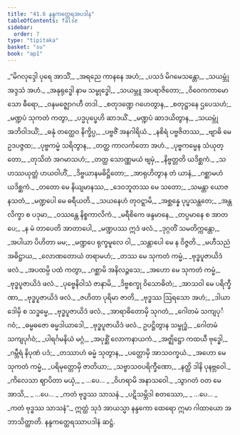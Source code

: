 ```yaml
---
title: "41.6 နန္ဒကတ္ထေရအပဒါန"
tableOfContents: false
sidebar:
  order: 7
type: "tipitaka"
basket: "su"
book: "ap1"
---
```



<DynamicBreadcrumb />

<Division number="161" book="ap1">

<Paragraph number="5017" type="verses" book="ap1">
_“မိဂလုဒ္ဒေါ ပုရေ အာသိံ,_  
_အရညေ ကာနနေ အဟံ;_  
_ပသဒံ မိဂမေသန္တော,_  
_သယမ္ဘုံ အဒ္ဒသံ အဟံ._  

</Paragraph>

</Division>
<Division number="162" book="ap1">

<Paragraph number="5018" type="verses" book="ap1">
_အနုရုဒ္ဓေါ နာမ သမ္ဗုဒ္ဓေါ,_  
_သယမ္ဘူ အပရာဇိတော;_  
_ဝိဝေကကာမော သော ဓီရော,_  
_ဝနမဇ္ဈောဂဟီ တဒါ._  

</Paragraph>

</Division>
<Division number="163" book="ap1">

<Paragraph number="5019" type="verses" book="ap1">
_စတုဒဏ္ဍေ ဂဟေတွာန,_  
_စတုဋ္ဌာနေ ဌပေသဟံ;_  
_မဏ္ဍပံ သုကတံ ကတွာ,_  
_ပဒ္မပုပ္ဖေဟိ ဆာဒယိံ._  

</Paragraph>

</Division>
<Division number="164" book="ap1">

<Paragraph number="5020" type="verses" book="ap1">
_မဏ္ဍပံ ဆာဒယိတွာန,_  
_သယမ္ဘုံ အဘိဝါဒယိံ;_  
_ဓနုံ တတ္ထေဝ နိက္ခိပ္ပ,_  
_ပဗ္ဗဇိံ အနဂါရိယံ._  

</Paragraph>

</Division>
<Division number="165" book="ap1">

<Paragraph number="5021" type="verses" book="ap1">
_နစိရံ ပဗ္ဗဇိတဿ,_  
_ဗျာဓိ မေ ဥဒပဇ္ဇထ;_  
_ပုဗ္ဗကမ္မံ သရိတွာန,_  
_တတ္ထ ကာလင်္ကတော အဟံ._  

</Paragraph>

</Division>
<Division number="166" book="ap1">

<Paragraph number="5022" type="verses" book="ap1">
_ပုဗ္ဗကမ္မေန သံယုတ္တော,_  
_တုသိတံ အဂမာသဟံ;_  
_တတ္ထ သောဏ္ဏမယံ ဗျမှံ,_  
_နိဗ္ဗတ္တတိ ယဒိစ္ဆကံ._  

</Paragraph>

</Division>
<Division number="167" book="ap1">

<Paragraph number="5023" type="verses" book="ap1">
_သဟဿယုတ္တံ ဟယဝါဟိံ,_  
_ဒိဗ္ဗယာနမဓိဋ္ဌိတော;_  
_အာရုဟိတွာန တံ ယာနံ,_  
_ဂစ္ဆာမဟံ ယဒိစ္ဆကံ._  

</Paragraph>

</Division>
<Division number="168" book="ap1">

<Paragraph number="5024" type="verses" book="ap1">
_တတော မေ နိယျမာနဿ,_  
_ဒေဝဘူတဿ မေ သတော;_  
_သမန္တာ ယောဇနသတံ,_  
_မဏ္ဍပေါ မေ ဓရီယတိ._  

</Paragraph>

</Division>
<Division number="169" book="ap1">

<Paragraph number="5025" type="verses" book="ap1">
_သယနေဟံ တုဝဋ္ဋာမိ,_  
_အစ္ဆန္နေ ပုပ္ဖသန္ထတေ;_  
_အန္တလိက္ခာ စ ပဒုမာ,_  
_ဝဿန္တေ နိစ္စကာလိကံ._  

</Paragraph>

</Division>
<Division number="170" book="ap1">

<Paragraph number="5026" type="verses" book="ap1">
_မရီစိကေ ဖန္ဒမာနေ,_  
_တပ္ပမာနေ စ အာတပေ;_  
_န မံ တာပေတိ အာတာပေါ,_  
_မဏ္ဍပဿ ဣဒံ ဖလံ._  

</Paragraph>

</Division>
<Division number="171" book="ap1">

<Paragraph number="5027" type="verses" book="ap1">
_ဒုဂ္ဂတိံ သမတိက္ကန္တော,_  
_အပါယာ ပိဟိတာ မမ;_  
_မဏ္ဍပေ ရုက္ခမူလေ ဝါ,_  
_သန္တာပေါ မေ န ဝိဇ္ဇတိ._  

</Paragraph>

</Division>
<Division number="172" book="ap1">

<Paragraph number="5028" type="verses" book="ap1">
_မဟီသညံ အဓိဋ္ဌာယ,_  
_လောဏတောယံ တရာမဟံ;_  
_တဿ မေ သုကတံ ကမ္မံ,_  
_ဗုဒ္ဓပူဇာယိဒံ ဖလံ._  

</Paragraph>

</Division>
<Division number="173" book="ap1">

<Paragraph number="5029" type="verses" book="ap1">
_အပထမ္ပိ ပထံ ကတွာ,_  
_ဂစ္ဆာမိ အနိလဉ္ဇသေ;_  
_အဟော မေ သုကတံ ကမ္မံ,_  
_ဗုဒ္ဓပူဇာယိဒံ ဖလံ._  

</Paragraph>

</Division>
<Division number="174" book="ap1">

<Paragraph number="5030" type="verses" book="ap1">
_ပုဗ္ဗေနိဝါသံ ဇာနာမိ,_  
_ဒိဗ္ဗစက္ခု ဝိသောဓိတံ;_  
_အာသဝါ မေ ပရိက္ခီဏာ,_  
_ဗုဒ္ဓပူဇာယိဒံ ဖလံ._  

</Paragraph>

</Division>
<Division number="175" book="ap1">

<Paragraph number="5031" type="verses" book="ap1">
_ဇဟိတာ ပုရိမာ ဇာတိ,_  
_ဗုဒ္ဓဿ ဩရသော အဟံ;_  
_ဒါယာဒေါမှိ စ သဒ္ဓမ္မေ,_  
_ဗုဒ္ဓပူဇာယိဒံ ဖလံ._  

</Paragraph>

</Division>
<Division number="176" book="ap1">

<Paragraph number="5032" type="verses" book="ap1">
_အာရာဓိတောမှိ သုဂတံ,_  
_ဂေါတမံ သကျပုင်္ဂဝံ;_  
_ဓမ္မဓဇော ဓမ္မဒါယာဒေါ,_  
_ဗုဒ္ဓပူဇာယိဒံ ဖလံ._  

</Paragraph>

</Division>
<Division number="177" book="ap1">

<Paragraph number="5033" type="verses" book="ap1">
ဥပဋ္ဌိတွာန သမ္ဗုဒ္ဓံ,_  
_ဂေါတမံ သကျပုင်္ဂဝံ;_  
_ပါရင်္ဂမနိယံ မဂ္ဂံ,_  
_အပုစ္ဆိံ လောကနာယကံ._  

</Paragraph>

</Division>
<Division number="178" book="ap1">

<Paragraph number="5034" type="verses" book="ap1">
_အဇ္ဈိဋ္ဌော ကထယီ ဗုဒ္ဓေါ,_  
_ဂမ္ဘီရံ နိပုဏံ ပဒံ;_  
_တဿာဟံ ဓမ္မံ သုတွာန,_  
_ပတ္တောမှိ အာသဝက္ခယံ._  

</Paragraph>

</Division>
<Division number="179" book="ap1">

<Paragraph number="5035" type="verses" book="ap1">
_အဟော မေ သုကတံ ကမ္မံ,_  
_ပရိမုတ္တောမှိ ဇာတိယာ;_  
_သဗ္ဗာသဝပရိက္ခီဏော,_  
_နတ္ထိ ဒါနိ ပုနဗ္ဘဝေါ._  

</Paragraph>

</Division>
<Division number="180" book="ap1">

<Paragraph number="5036" type="verses" book="ap1">
_ကိလေသာ ဈာပိတာ မယှံ,_  
_ …ပေ… _  
_ဝိဟရာမိ အနာသဝေါ._  

</Paragraph>

</Division>
<Division number="181" book="ap1">

<Paragraph number="5037" type="verses" book="ap1">
_သွာဂတံ ဝတ မေ အာသိ,_  
_ …ပေ… _  
_ကတံ ဗုဒ္ဓဿ သာသနံ._  

</Paragraph>

</Division>
<Division number="182" book="ap1">

<Paragraph number="5038" type="verses" book="ap1">
_ပဋိသမ္ဘိဒါ စတဿော,_  
_ …ပေ… _  
_ကတံ ဗုဒ္ဓဿ သာသနံ”._  

</Paragraph>

<Paragraph number="5039" book="ap1">
ဣတ္ထံ သုဒံ အာယသ္မာ နန္ဒကော ထေရော ဣမာ ဂါထာယော အဘာသိတ္ထာတိ.

</Paragraph>
</Division>

<Paragraph number="5040" type="center" book="ap1">
နန္ဒကတ္ထေရဿာပဒါနံ ဆဋ္ဌံ.
</Paragraph>